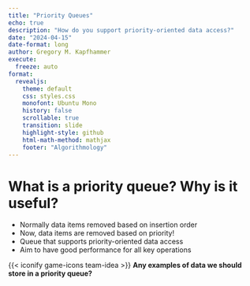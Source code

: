 ```yaml
---
title: "Priority Queues"
echo: true
description: "How do you support priority-oriented data access?"
date: "2024-04-15"
date-format: long
author: Gregory M. Kapfhammer
execute:
  freeze: auto
format:
  revealjs:
    theme: default
    css: styles.css
    monofont: Ubuntu Mono
    history: false
    scrollable: true
    transition: slide
    highlight-style: github
    html-math-method: mathjax
    footer: "Algorithmology"
---
```


# What is a priority queue? Why is it useful?

::: incremental

- Normally data items removed based on insertion order
- Now, data items are removed based on priority!
- Queue that supports priority-oriented data access
- Aim to have good performance for all key operations

:::

::: {.fragment .fade}

{{< iconify game-icons team-idea >}} **Any examples of data we should store in a priority queue?**

:::
